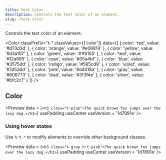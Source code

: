 ```yaml
---
title: Text Color
description: Controls the text color of an element.
slug: /text-color
---
```



Controls the text color of an element.

<Color 
  classPrefix="t-" 
  classValues={['color']} 
  data={[
    { color: 'red', value: '#d73d3d' },
    { color: 'orange', value: '#e06814' },
    { color: 'yellow', value: '#d3a107' },
    { color: 'green', value: '#1fb155' },
    { color: 'teal', value: '#12a695' },
    { color: 'cyan', value: '#05a4bf' },
    { color: 'blue', value: '#3575dd' },
    { color: 'indigo', value: '#595cd9' },
    { color: 'violet', value: '#7d53dd' },
    { color: 'pink', value: '#d4418a' },
    { color: 'gray', value: '#606773' },
    { color: 'lead', value: '#3f3f4e' },
    { color: 'silver', value: '#bfc2c7' }
  ]}
/>

## Color

<Preview
  data = {`<h3 class="t-pink">The quick brown fox jumps over the lazy dog.</h3>`}
  usePadding
  useCenter
  useVersion = '1d7891e'
/>

### Using hover states

Use `h:t-*` to modify elements to override other background classes.

<Preview
  data = {`<h3 class="t-gray h:t-pink">The quick brown fox jumps over the lazy dog.</h3>`}
  usePadding
  useCenter
  useVersion = '1d7891e'
/>